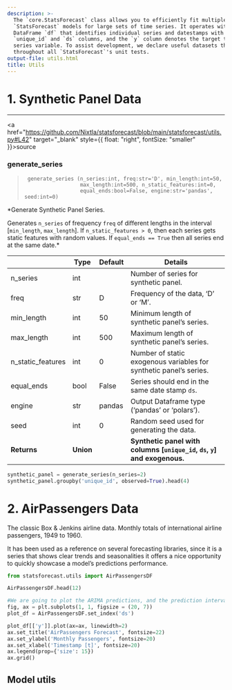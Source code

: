 ```yaml
---
description: >-
  The `core.StatsForecast` class allows you to efficiently fit multiple
  `StatsForecast` models for large sets of time series. It operates with pandas
  DataFrame `df` that identifies individual series and datestamps with the
  `unique_id` and `ds` columns, and the `y` column denotes the target time
  series variable. To assist development, we declare useful datasets that we use
  throughout all `StatsForecast`'s unit tests.
output-file: utils.html
title: Utils
---
```



# 1. Synthetic Panel Data

------------------------------------------------------------------------

<a
href="https://github.com/Nixtla/statsforecast/blob/main/statsforecast/utils.py#L42"
target="_blank" style={{ float: "right", fontSize: "smaller" }}>source</a>

### generate_series

> ``` text
>  generate_series (n_series:int, freq:str='D', min_length:int=50,
>                   max_length:int=500, n_static_features:int=0,
>                   equal_ends:bool=False, engine:str='pandas', seed:int=0)
> ```

\*Generate Synthetic Panel Series.

Generates `n_series` of frequency `freq` of different lengths in the
interval \[`min_length`, `max_length`\]. If `n_static_features > 0`,
then each series gets static features with random values. If
`equal_ends == True` then all series end at the same date.\*

|  | **Type** | **Default** | **Details** |
|------|------------------|-------------------------|-------------------------|
| n_series | int |  | Number of series for synthetic panel. |
| freq | str | D | Frequency of the data, ‘D’ or ‘M’. |
| min_length | int | 50 | Minimum length of synthetic panel’s series. |
| max_length | int | 500 | Maximum length of synthetic panel’s series. |
| n_static_features | int | 0 | Number of static exogenous variables for synthetic panel’s series. |
| equal_ends | bool | False | Series should end in the same date stamp `ds`. |
| engine | str | pandas | Output Dataframe type (‘pandas’ or ‘polars’). |
| seed | int | 0 | Random seed used for generating the data. |
| **Returns** | **Union** |  | **Synthetic panel with columns \[`unique_id`, `ds`, `y`\] and exogenous.** |


```python
synthetic_panel = generate_series(n_series=2)
synthetic_panel.groupby('unique_id', observed=True).head(4)
```

# 2. AirPassengers Data

The classic Box & Jenkins airline data. Monthly totals of international
airline passengers, 1949 to 1960.

It has been used as a reference on several forecasting libraries, since
it is a series that shows clear trends and seasonalities it offers a
nice opportunity to quickly showcase a model’s predictions performance.


```python
from statsforecast.utils import AirPassengersDF
```


```python
AirPassengersDF.head(12)
```


```python
#We are going to plot the ARIMA predictions, and the prediction intervals.
fig, ax = plt.subplots(1, 1, figsize = (20, 7))
plot_df = AirPassengersDF.set_index('ds')

plot_df[['y']].plot(ax=ax, linewidth=2)
ax.set_title('AirPassengers Forecast', fontsize=22)
ax.set_ylabel('Monthly Passengers', fontsize=20)
ax.set_xlabel('Timestamp [t]', fontsize=20)
ax.legend(prop={'size': 15})
ax.grid()
```

## Model utils

